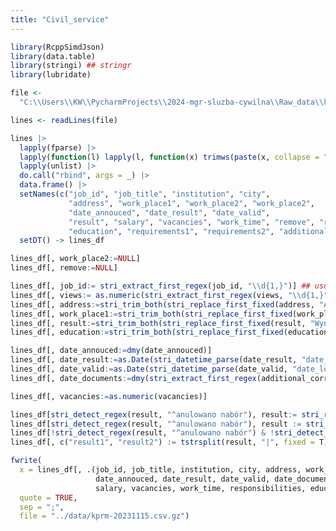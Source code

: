 ```yaml
---
title: "Civil_service"
---
```


```r
library(RcppSimdJson)
library(data.table)
library(stringi) ## stringr
library(lubridate)

file <- 
  "C:\\Users\\KW\\PycharmProjects\\2024-mgr-sluzba-cywilna\\Raw_data\\kprm-with-salary-update-20231115.json"

lines <- readLines(file)
```

```r
lines |> 
  lapply(fparse) |>
  lapply(function(l) lapply(l, function(x) trimws(paste(x, collapse = "|-|")))) |>
  lapply(unlist) |>
  do.call("rbind", args = _) |>
  data.frame() |>
  setNames(c("job_id", "job_title", "institution", "city",
             "address", "work_place1", "work_place2", "work_place2", 
             "date_annouced", "date_result", "date_valid",
             "result", "salary", "vacancies", "work_time", "remove", "responsibilities",
             "education", "requirements1", "requirements2", "additional_corresp", "views")) |>
  setDT() -> lines_df
```

```r
lines_df[, work_place2:=NULL]
lines_df[, remove:=NULL]

lines_df[, job_id:= stri_extract_first_regex(job_id, "\\d{1,}")] ## usuwam NR z id
lines_df[, views:= as.numeric(stri_extract_first_regex(views, "\\d{1,}"))] ## 
lines_df[, address:=stri_trim_both(stri_replace_first_fixed(address, "Adres urzędu:", ""))]
lines_df[, work_place1:=stri_trim_both(stri_replace_first_fixed(work_place1, "Miejsce wykonywania pracy:", ""))]
lines_df[, result:=stri_trim_both(stri_replace_first_fixed(result, "Wyniki naboru:", ""))]
lines_df[, education:=stri_trim_both(stri_replace_first_fixed(education, "Wykształcenie:", ""))]

lines_df[, date_annouced:=dmy(date_annouced)]
lines_df[, date_result:=as.Date(stri_datetime_parse(date_result, "date_long", locale='pl_PL'))]
lines_df[, date_valid:=as.Date(stri_datetime_parse(date_valid, "date_long", locale='pl_PL'))]
lines_df[, date_documents:=dmy(stri_extract_first_regex(additional_corresp, "\\d{2}\\.\\d{2}\\.\\d{4}"))]

lines_df[, vacancies:=as.numeric(vacancies)]

lines_df[stri_detect_regex(result, "^anulowano nabór"), result:= stri_replace_first_fixed(result, "anulowano nabór", replacement = "anulowano nabór|")]
lines_df[stri_detect_regex(result, "^anulowano nabór"), result := stri_replace_last_fixed(result, "|", "")]
lines_df[!stri_detect_regex(result, "^anulowano nabór") & !stri_detect_fixed(result, "|"), result := stri_replace_first_fixed(result, "kandydata", "kandydata|")]
lines_df[, c("result1", "result2") := tstrsplit(result, "|", fixed = T)]

fwrite(
  x = lines_df[, .(job_id, job_title, institution, city, address, work_place1, work_place2, 
                   date_annouced, date_result, date_valid, date_documents, result1, result2, 
                   salary, vacancies, work_time, responsibilities, education, requirements1, requirements2, views)],
  quote = TRUE,
  sep = ";",
  file = "../data/kprm-20231115.csv.gz")
```
